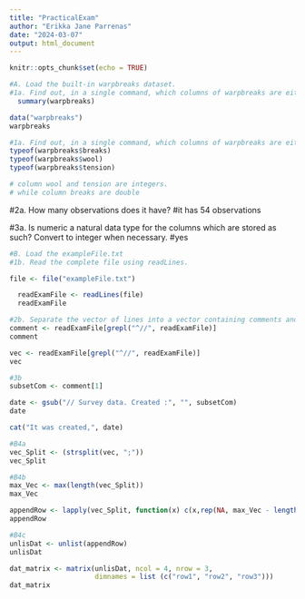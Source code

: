 ```yaml
---
title: "PracticalExam"
author: "Erikka Jane Parrenas"
date: "2024-03-07"
output: html_document
---
```


```r
knitr::opts_chunk$set(echo = TRUE)
```

```r
#A. Load the built-in warpbreaks dataset.
#1a. Find out, in a single command, which columns of warpbreaks are either numeric or integer. What are the data types of each column?
  summary(warpbreaks)

data("warpbreaks")
warpbreaks
```
```r
#1a. Find out, in a single command, which columns of warpbreaks are either numeric or integer. What are the data types of each column?
typeof(warpbreaks$breaks)
typeof(warpbreaks$wool)
typeof(warpbreaks$tension) 

# column wool and tension are integers.
# while column breaks are double
```
#2a. How many observations does it have?
#it has 54 observations

#3a. Is numeric a natural data type for the columns which are stored as such? Convert to integer when necessary.
#yes


```r
#B. Load the exampleFile.txt
#1b. Read the complete file using readLines.

file <- file("exampleFile.txt")

  readExamFile <- readLines(file) 
  readExamFile
```
```r
#2b. Separate the vector of lines into a vector containing comments and a vector containing the data. Hint: use grepl.
comment <- readExamFile[grepl("^//", readExamFile)]
comment

vec <- readExamFile[grepl("^//", readExamFile)]
vec
```
```r
#3b
subsetCom <- comment[1]

date <- gsub("// Survey data. Created :", "", subsetCom)
date

cat("It was created,", date)
```
```r
#B4a
vec_Split <- (strsplit(vec, ";"))
vec_Split
```

```r
#B4b
max_Vec <- max(length(vec_Split))
max_Vec

appendRow <- lapply(vec_Split, function(x) c(x,rep(NA, max_Vec - length(x))))
appendRow
```
```r
#B4c
unlisDat <- unlist(appendRow)
unlisDat

dat_matrix <- matrix(unlisDat, ncol = 4, nrow = 3, 
                     dimnames = list (c("row1", "row2", "row3")))
dat_matrix
```

